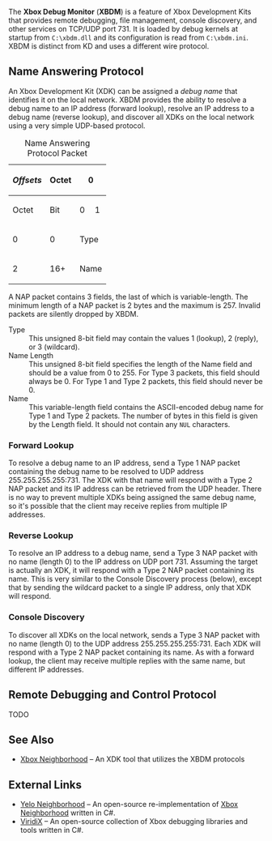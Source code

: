 The '''Xbox Debug Monitor''' ('''XBDM''') is a feature of Xbox Development Kits that provides remote debugging, file management, console discovery, and other services on TCP/UDP port 731. It is loaded by debug kernels at startup from <code>C:\xbdm.dll</code> and its configuration is read from <code>C:\xbdm.ini</code>. XBDM is distinct from KD and uses a different wire protocol.

==Name Answering Protocol==

An Xbox Development Kit (XDK) can be assigned a ''debug name'' that identifies it on the local network. XBDM provides the ability to resolve a debug name to an IP address (forward lookup), resolve an IP address to a debug name (reverse lookup), and discover all XDKs on the local network using a very simple UDP-based protocol.

{|class="wikitable" style="margin: 0 auto; text-align: center;"
|+Name Answering Protocol Packet
|-
! style="border-bottom:none; border-right:none;"| ''Offsets''
! style="border-left:none;"| Octet
! colspan="8" | 0
! colspan="8" | 1
|-
! style="border-top: none" | Octet
! Bit!!0!!1!!2!!3!!4!!5!!6!!7!!8!!9!!10!!11!!12!!13!!14!!15
|-
! 0
! 0
| colspan="8" | Type || colspan="8" | Name Length
|-
! 2
! 16+
| colspan="16" | Name
|}

A NAP packet contains 3 fields, the last of which is variable-length. The minimum length of a NAP packet is 2 bytes and the maximum is 257. Invalid packets are silently dropped by XBDM.

; Type
: This unsigned 8-bit field may contain the values 1 (lookup), 2 (reply), or 3 (wildcard).
; Name Length
: This unsigned 8-bit field specifies the length of the Name field and should be a value from 0 to 255. For Type 3 packets, this field should always be 0. For Type 1 and Type 2 packets, this field should never be 0.
; Name
: This variable-length field contains the ASCII-encoded debug name for Type 1 and Type 2 packets. The number of bytes in this field is given by the Length field. It should not contain any <code>NUL</code> characters.

===Forward Lookup===

To resolve a debug name to an IP address, send a Type 1 NAP packet containing the debug name to be resolved to UDP address 255.255.255.255:731. The XDK with that name will respond with a Type 2 NAP packet and its IP address can be retrieved from the UDP header. There is no way to prevent multiple XDKs being assigned the same debug name, so it's possible that the client may receive replies from multiple IP addresses.

===Reverse Lookup===

To resolve an IP address to a debug name, send a Type 3 NAP packet with no name (length 0) to the IP address on UDP port 731. Assuming the target is actually an XDK, it will respond with a Type 2 NAP packet containing its name. This is very similar to the Console Discovery process (below), except that by sending the wildcard packet to a single IP address, only that XDK will respond.

===Console Discovery===

To discover all XDKs on the local network, sends a Type 3 NAP packet with no name (length 0) to the UDP address 255.255.255.255:731. Each XDK will respond with a Type 2 NAP packet containing its name. As with a forward lookup, the client may receive multiple replies with the same name, but different IP addresses.

==Remote Debugging and Control Protocol==

TODO

==See Also==

* [[Xbox Neighborhood]] – An XDK tool that utilizes the XBDM protocols

==External Links==

* [https://bitbucket.org/remnantmods/yelo-neighborhood/ Yelo Neighborhood] – An open-source re-implementation of [[Xbox Neighborhood]] written in C#.
* [https://github.com/Ernegien/ViridiX ViridiX] – An open-source collection of Xbox debugging libraries and tools written in C#.